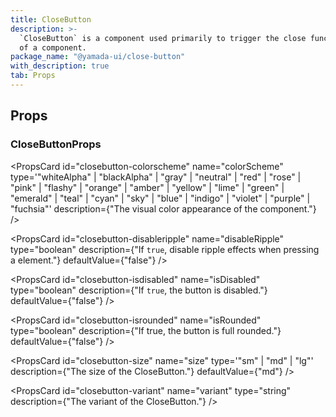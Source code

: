 ```yaml
---
title: CloseButton
description: >-
  `CloseButton` is a component used primarily to trigger the close functionality
  of a component.
package_name: "@yamada-ui/close-button"
with_description: true
tab: Props
---
```


## Props

### CloseButtonProps

<PropsCard
  id="closebutton-colorscheme"
  name="colorScheme"
  type='"whiteAlpha" | "blackAlpha" | "gray" | "neutral" | "red" | "rose" | "pink" | "flashy" | "orange" | "amber" | "yellow" | "lime" | "green" | "emerald" | "teal" | "cyan" | "sky" | "blue" | "indigo" | "violet" | "purple" | "fuchsia"'
  description={"The visual color appearance of the component."}
/>

<PropsCard
  id="closebutton-disableripple"
  name="disableRipple"
  type="boolean"
  description={"If `true`, disable ripple effects when pressing a element."}
  defaultValue={"false"}
/>

<PropsCard
  id="closebutton-isdisabled"
  name="isDisabled"
  type="boolean"
  description={"If `true`, the button is disabled."}
  defaultValue={"false"}
/>

<PropsCard
  id="closebutton-isrounded"
  name="isRounded"
  type="boolean"
  description={"If true, the button is full rounded."}
  defaultValue={"false"}
/>

<PropsCard
  id="closebutton-size"
  name="size"
  type='"sm" | "md" | "lg"'
  description={"The size of the CloseButton."}
  defaultValue={"md"}
/>

<PropsCard
  id="closebutton-variant"
  name="variant"
  type="string"
  description={"The variant of the CloseButton."}
/>
